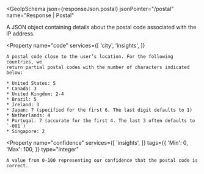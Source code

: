 
<GeoIpSchema
  json={responseJson.postal}
  jsonPointer="/postal"
  name="Response | Postal"
>
  A JSON object containing details about the postal code associated with the IP
  address.

  <Property
    name="code"
    services={[
      'city',
      'insights',
    ]}
  >
    A postal code close to the user’s location. For the following countries, we
    return partial postal codes with the number of characters indicated below:

    * United States: 5
    * Canada: 3
    * United Kingdom: 2-4
    * Brazil: 5
    * Ireland: 3
    * Japan: 7 (specified for the first 6. The last digit defaults to 1)
    * Netherlands: 4
    * Portugal: 7 (accurate for the first 4. The last 3 often defaults to
    `-001`)
    * Singapore: 2
  </Property>

  <Property
    name="confidence"
    services={[
      'insights',
    ]}
    tags={{
      'Min': 0,
      'Max': 100,
    }}
    type="integer"
  >
    A value from 0-100 representing our confidence that the postal code is
    correct.
  </Property>
</GeoIpSchema>
